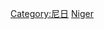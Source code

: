 {{Commons category|Subdivisions of Niger}}
{{Catmore}}

[[Category:尼日|Category:尼日]]
[[Category:非洲國家行政區劃|Niger]]